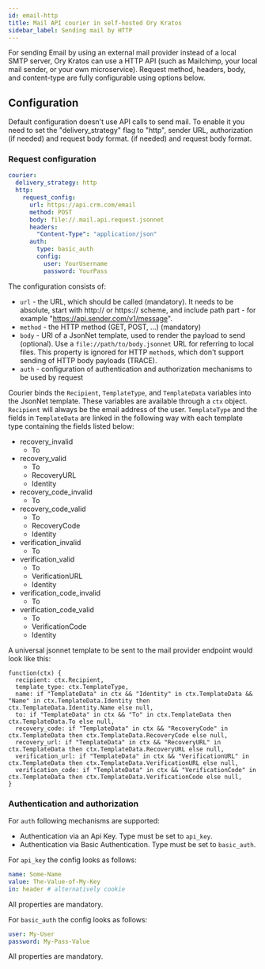 ```yaml
---
id: email-http
title: Mail API courier in self-hosted Ory Kratos
sidebar_label: Sending mail by HTTP
---
```


For sending Email by using an external mail provider instead of a local SMTP server, Ory Kratos can use a HTTP API (such as
Mailchimp, your local mail sender, or your own microservice). Request method, headers, body, and content-type are fully
configurable using options below.

## Configuration

Default configuration doesn't use API calls to send mail. To enable it you need to set the "delivery_strategy" flag to "http", sender
URL, authorization (if needed) and request body format. (if needed) and request body format.

### Request configuration

```yaml title="config.yml"
courier:
  delivery_strategy: http
  http:
    request_config:
      url: https://api.crm.com/email
      method: POST
      body: file://.mail.api.request.jsonnet
      headers:
        "Content-Type": "application/json"
      auth:
        type: basic_auth
        config:
          user: YourUsername
          password: YourPass
```

The configuration consists of:

- `url` - the URL, which should be called (mandatory). It needs to be absolute, start with http:// or https:// scheme, and include
  path part - for example "https://api.sender.com/v1/message".
- `method` - the HTTP method (GET, POST, ...) (mandatory)
- `body` - URI of a JsonNet template, used to render the payload to send (optional). Use a `file://path/to/body.jsonnet` URL for
  referring to local files. This property is ignored for HTTP `method`s, which don't support sending of HTTP body payloads
  (TRACE).
- `auth` - configuration of authentication and authorization mechanisms to be used by request

Courier binds the `Recipient`, `TemplateType`, and `TemplateData` variables into the JsonNet template. These variables are
available through a `ctx` object. `Recipient` will always be the email address of the user. `TemplateType` and the fields in
`TemplateData` are linked in the following way with each template type containing the fields listed below:

- recovery_invalid
  - To
- recovery_valid
  - To
  - RecoveryURL
  - Identity
- recovery_code_invalid
  - To
- recovery_code_valid
  - To
  - RecoveryCode
  - Identity
- verification_invalid
  - To
- verification_valid
  - To
  - VerificationURL
  - Identity
- verification_code_invalid
  - To
- verification_code_valid
  - To
  - VerificationCode
  - Identity

A universal jsonnet template to be sent to the mail provider endpoint would look like this:

```jsonnet
function(ctx) {
  recipient: ctx.Recipient,
  template_type: ctx.TemplateType,
  name: if "TemplateData" in ctx && "Identity" in ctx.TemplateData && "Name" in ctx.TemplateData.Identity then ctx.TemplateData.Identity.Name else null,
  to: if "TemplateData" in ctx && "To" in ctx.TemplateData then ctx.TemplateData.To else null,
  recovery_code: if "TemplateData" in ctx && "RecoveryCode" in ctx.TemplateData then ctx.TemplateData.RecoveryCode else null,
  recovery_url: if "TemplateData" in ctx && "RecoveryURL" in ctx.TemplateData then ctx.TemplateData.RecoveryURL else null,
  verification_url: if "TemplateData" in ctx && "VerificationURL" in ctx.TemplateData then ctx.TemplateData.VerificationURL else null,
  verification_code: if "TemplateData" in ctx && "VerificationCode" in ctx.TemplateData then ctx.TemplateData.VerificationCode else null,
}

```

### Authentication and authorization

For `auth` following mechanisms are supported:

- Authentication via an Api Key. Type must be set to `api_key`.
- Authentication via Basic Authentication. Type must be set to `basic_auth`.

For `api_key` the config looks as follows:

```yaml
name: Some-Name
value: The-Value-of-My-Key
in: header # alternatively cookie
```

All properties are mandatory.

For `basic_auth` the config looks as follows:

```yaml
user: My-User
password: My-Pass-Value
```

All properties are mandatory.
